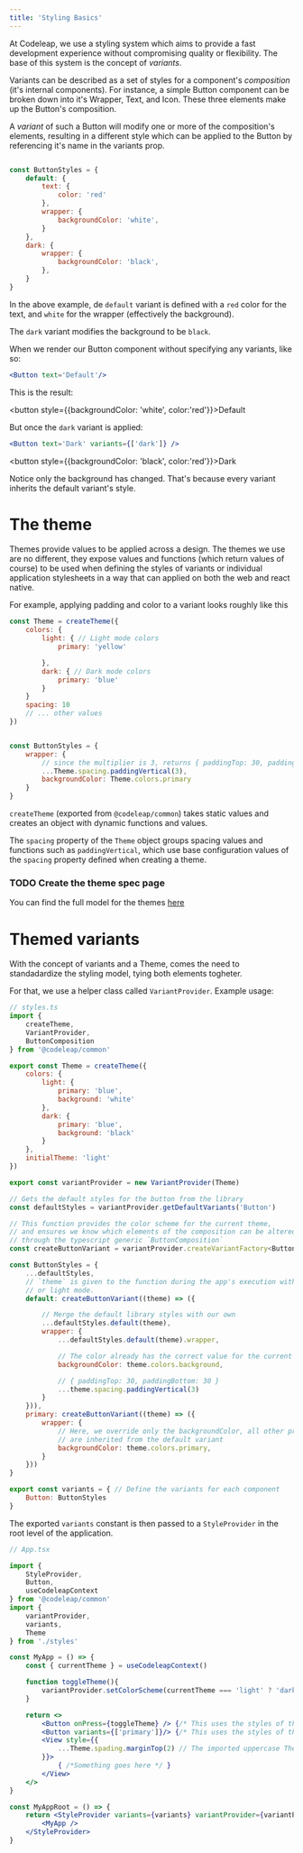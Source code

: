 ```yaml
---
title: 'Styling Basics'
---
```


At Codeleap, we use a styling system which aims to provide a fast development experience without compromising quality or flexibility. The base of this system is the concept of *variants*.

Variants can be described as a set of styles for a component's *composition* (it's internal components). For instance, a simple Button component can be broken down into it's Wrapper, Text, and Icon. These three elements make up the Button's composition. 

A *variant* of such a Button will modify one or more of the composition's elements, resulting in a different style which can be applied to the Button by referencing it's name in the variants prop.

```javascript

const ButtonStyles = {
    default: {
        text: {
            color: 'red'
        },
        wrapper: {
            backgroundColor: 'white',
        }
    },
    dark: {
        wrapper: {
            backgroundColor: 'black',
        },
    }
}
```

In the above example, de `default` variant is defined with a `red` color for the text, and `white` for the wrapper (effectively the background).

The `dark` variant modifies the background to be `black`.

When we render our Button component without specifying any variants, like so:

```jsx
<Button text='Default'/>
```

This is the result:

<button style={{backgroundColor: 'white', color:'red'}}>Default</button>

But once the `dark` variant is applied: 

```jsx
<Button text='Dark' variants={['dark']} />
```
<button style={{backgroundColor: 'black', color:'red'}}>Dark</button>

Notice only the background has changed. That's because every variant inherits the default variant's style.

# The theme

Themes provide values to be applied across a design. The themes we use are no different, they expose values and functions (which return values of course) to be used when defining the styles of variants or individual application stylesheets in a way that can applied on both the web and react native.

For example, applying padding and color to a variant looks roughly like this

```javascript
const Theme = createTheme({
    colors: {
        light: { // Light mode colors
            primary: 'yellow'

        },
        dark: { // Dark mode colors
            primary: 'blue'
        }
    }
    spacing: 10
    // ... other values
})


const ButtonStyles = {
    wrapper: {
        // since the multiplier is 3, returns { paddingTop: 30, paddingBottom: 30 }
        ...Theme.spacing.paddingVertical(3), 
        backgroundColor: Theme.colors.primary
    }
}
```

`createTheme` (exported from `@codeleap/common`) takes static values and creates an object with dynamic functions and values.

The `spacing` property of the `Theme` object groups spacing values and functions such as `paddingVertical`, which use base configuration values of the `spacing` property defined when creating a theme.

### TODO Create the theme spec page
You can find the full model for the themes [here](somelink)

# Themed variants

With the concept of variants and a Theme, comes the need to standadardize the styling model, tying both elements togheter. 

For that, we use a helper class called `VariantProvider`. Example usage:

```javascript
// styles.ts
import {
    createTheme,
    VariantProvider,
    ButtonComposition
} from '@codeleap/common' 

export const Theme = createTheme({
    colors: {
        light: {
            primary: 'blue',
            background: 'white'
        },
        dark: {
            primary: 'blue',
            background: 'black'
        }
    },
    initialTheme: 'light'
})

export const variantProvider = new VariantProvider(Theme)

// Gets the default styles for the button from the library
const defaultStyles = variantProvider.getDefaultVariants('Button')

// This function provides the color scheme for the current theme, 
// and ensures we know which elements of the composition can be altered 
// through the typescript generic `ButtonComposition`
const createButtonVariant = variantProvider.createVariantFactory<ButtonComposition>()

const ButtonStyles = {
    ...defaultStyles,
    // `theme` is given to the function during the app's execution with the colors for either dark 
    // or light mode.
    default: createButtonVariant((theme) => ({ 

        // Merge the default library styles with our own
        ...defaultStyles.default(theme), 
        wrapper: {
            ...defaultStyles.default(theme).wrapper,

            // The color already has the correct value for the current theme
            backgroundColor: theme.colors.background, 

            // { paddingTop: 30, paddingBottom: 30 }
            ...theme.spacing.paddingVertical(3) 
        }
    })),
    primary: createButtonVariant((theme) => ({ 
        wrapper: {
            // Here, we override only the backgroundColor, all other properties 
            // are inherited from the default variant
            backgroundColor: theme.colors.primary, 
        }
    }))
}

export const variants = { // Define the variants for each component
    Button: ButtonStyles
}
```

The exported `variants` constant is then passed to a `StyleProvider` in the root level of the application.

```jsx
// App.tsx

import {
    StyleProvider,
    Button,
    useCodeleapContext
} from '@codeleap/common'
import {
    variantProvider,
    variants,
    Theme
} from './styles'

const MyApp = () => {
    const { currentTheme } = useCodeleapContext()

    function toggleTheme(){
        variantProvider.setColorScheme(currentTheme === 'light' ? 'dark' : 'light')
    }

    return <>
        <Button onPress={toggleTheme} /> {/* This uses the styles of the default variant */}
        <Button variants={['primary']}/> {/* This uses the styles of the primary variant */}
        <View style={{
            ...Theme.spading.marginTop(2) // The imported uppercase Theme can be used on it's own
        }}> 
            { /*Something goes here */ }
        </View>
    </>
}

const MyAppRoot = () => {
    return <StyleProvider variants={variants} variantProvider={variantProvider}> 
        <MyApp />
    </StyleProvider>
}

```